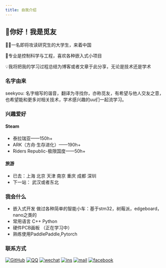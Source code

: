 ```yaml
---
title: 自我介绍
---
```


## 👋你好！我是觅友

👨‍🎓一名即将攻读研究生的大学生，来着中国

🔬专业是控制科学与工程，喜欢各种嵌入式小项目

💡我将把我的学习过程总结为博客或者文章于此分享，无论是技术还是学术

### 名字由来

seekyou: 名字缩写的谐音，翻译为寻找你，亦称觅友，有希望与他人交友之意，也希望能和更多对相关技术，学术感兴趣的uu们一起流学习。

### 兴趣爱好

#### Steam

- 泰拉瑞亚——150h+
- ARK（方舟·生存进化）——190h+
- Riders Republic-极限国度——50h+

#### 旅游

- 已去：上海 北京 天津 南京 重庆 成都 深圳
- 下一站： 武汉或者东北

### 我会什么

- 嵌入式开发 做过各种简单的智能小车：基于stm32，树莓派，edgeboard，nano之类的
- 常用语言 C++ Python
- 硬件PCB画板 （正在学习中）
- 熟练使用PaddlePaddle,Pytorch

### 联系方式

[![GitHub](./github.svg)](https://github.com/cowqer)
[![QQ](./qq.svg)](https://github.com/cowqer)
[![wechat](./wechat.svg)](https://github.com/cowqer)
[![ins](./ins.svg)](https://github.com/cowqer)
[![mail](./mail.svg)](https://github.com/cowqer)
[![facebook](./facebook.svg)](https://github.com/cowqer)

